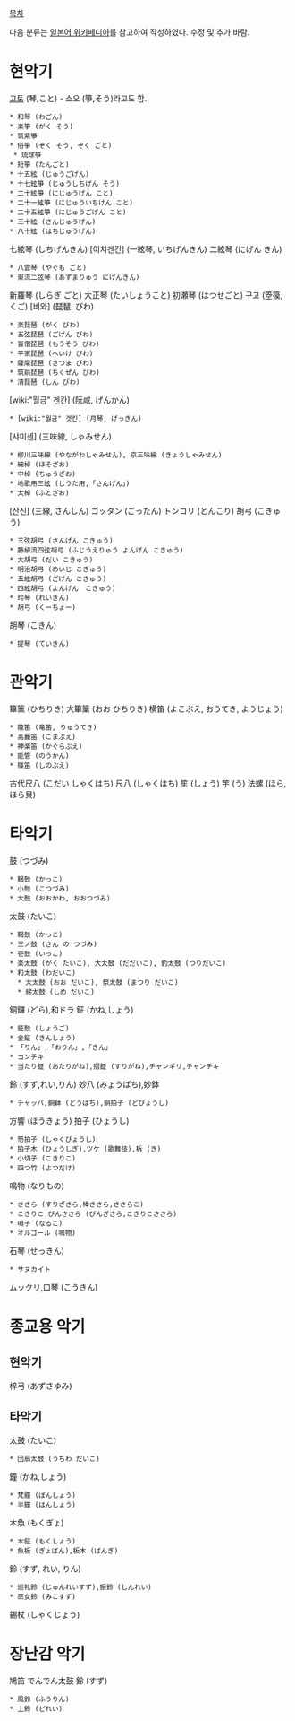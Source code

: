 [[목차]]

다음 분류는 [http://ja.wikipedia.org/wiki/%E5%92%8C%E6%A5%BD%E5%99%A8 일본어 위키페디아]를 참고하여 작성하였다. 수정 및 추가 바람.

= 현악기 =

[[고토]] (琴,こと) - 소오 (箏,そう)라고도 함.
 * 和琴 (わごん)
 * 楽箏 (がく そう)
 * 筑紫箏
 * 俗箏 (ぞく そう, ぞく ごと)
  * 琉球箏
 * 短箏 (たんごと)
 * 十五絃 (じゅうごげん)
 * 十七絃箏 (じゅうしちげん そう)
 * 二十絃箏 (にじゅうげん こと)
 * 二十一絃箏 (にじゅういちげん こと)
 * 二十五絃箏 (にじゅうごげん こと)
 * 三十絃 (さんじゅうげん)
 * 八十絃 (はちじゅうげん)
七絃琴 (しちげんきん)
[이치겐킨] (一絃琴, いちげんきん)
二絃琴 (にげん きん)
 * 八雲琴 (やぐも ごと)
 * 東流二弦琴 (あずまりゅう にげんきん)
新羅琴 (しらぎ ごと)
大正琴 (たいしょうこと)
初瀬琴 (はつせごと)
구고 (箜篌, くご)
[비와] (琵琶, びわ)
 * 楽琵琶 (がく びわ)
 * 五弦琵琶 (ごげん びわ)
 * 盲僧琵琶 (もうそう びわ)
 * 平家琵琶 (へいけ びわ)
 * 薩摩琵琶 (さつま びわ)
 * 筑前琵琶 (ちくぜん びわ)
 * 清琵琶 (しん びわ)
[wiki:"월금" 겐칸] (阮咸, げんかん)
 * [wiki:"월금" 겟킨] (月琴, げっきん)
[샤미센] (三味線, しゃみせん)
 * 柳川三味線 (やながわしゃみせん), 京三味線 (きょうしゃみせん)
 * 細棹 (ほそざお)
 * 中棹 (ちゅうざお)
 * 地歌用三絃 (じうた用,「さんげん」)
 * 太棹 (ふとざお)
[산신] (三線, さんしん)
ゴッタン (ごったん)
トンコリ (とんこり)
胡弓 (こきゅう)
 * 三弦胡弓 (さんげん こきゅう)
 * 藤植流四弦胡弓 (ふじうえりゅう よんげん こきゅう)
 * 大胡弓 (だい こきゅう)
 * 明治胡弓 (めいじ こきゅう)
 * 五絃胡弓 (ごげん こきゅう)
 * 四絃胡弓 (よんげん　こきゅう)
 * 玲琴 (れいきん)
 * 胡弓 (くーちょー)
胡琴 (こきん)
 * 提琴 (ていきん)

= 관악기 =

篳篥 (ひちりき)
大篳篥 (おお ひちりき)
横笛 (よこぶえ, おうてき, ようじょう)
 * 龍笛 (竜笛, りゅうてき)
 * 高麗笛 (こまぶえ)
 * 神楽笛 (かぐらぶえ)
 * 能管 (のうかん)
 * 篠笛 (しのぶえ)
古代尺八 (こだい しゃくはち)
尺八 (しゃくはち)
笙 (しょう)
竽 (う)
法螺 (ほら, ほら貝)

= 타악기 =

鼓 (つづみ)
 * 鞨鼓 (かっこ)
 * 小鼓 (こつづみ)
 * 大鼓 (おおかわ, おおつづみ)
太鼓 (たいこ)
 * 鞨鼓 (かっこ)
 * 三ノ鼓 (さん の つづみ)
 * 壱鼓 (いっこ)
 * 楽太鼓 (がく たいこ), 大太鼓 (だだいこ), 釣太鼓 (つりだいこ)
 * 和太鼓 (わだいこ)
   * 大太鼓 (おお だいこ), 祭太鼓 (まつり だいこ)
   * 締太鼓 (しめ だいこ)
銅鑼 (どら),和ドラ
鉦 (かね,しょう)
 * 鉦鼓 (しょうご)
 * 金鉦 (きんしょう)
 * 「りん」,「おりん」,「きん」
 * コンチキ
 * 当たり鉦 (あたりがね),摺鉦 (すりがね),チャンギリ,チャンチキ
鈴 (すず,れい,りん)
妙八 (みょうばち),妙鉢
 * チャッパ,銅鉢 (どうばち),銅拍子 (どびょうし)
方響 (ほうきょう)
拍子 (ひょうし)
 * 笏拍子 (しゃくびょうし)
 * 拍子木 (ひょうしぎ),ツケ (歌舞伎),柝 (き)
 * 小切子 (こきりこ)
 * 四つ竹 (よつだけ)
鳴物 (なりもの)
 * ささら (すりざさら,棒ささら,ささらこ)
 * こきりこ,びんささら (びんざさら,こきりこささら)
 * 鳴子 (なるこ)
 * オルゴール (鳴物)
石琴 (せっきん)
 * サヌカイト
ムックリ,口琴 (こうきん)

= 종교용 악기 =

== 현악기 ==
梓弓 (あずさゆみ)

== 타악기 ==
太鼓 (たいこ)
 * 団扇太鼓 (うちわ だいこ)
鐘 (かね,しょう)
 * 梵鐘 (ぼんしょう)
 * 半鐘 (はんしょう)
木魚 (もくぎょ)
 * 木鉦 (もくしょう)
 * 魚板 (ぎょばん),板木 (ばんぎ)
鈴 (すず, れい, りん)
 * 巡礼鈴 (じゅんれいすず),振鈴 (しんれい)
 * 巫女鈴 (みこすず)
錫杖 (しゃくじょう)


= 장난감 악기 =

鳩笛
でんでん太鼓
鈴 (すず)
 * 風鈴 (ふうりん)
 * 土鈴 (どれい)
